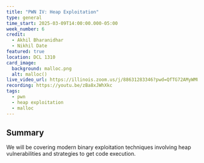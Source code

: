 ```yaml
---
title: "PWN IV: Heap Exploitation"
type: general
time_start: 2025-03-09T14:00:00.000-05:00
week_number: 6
credit:
  - Akhil Bharanidhar
  - Nikhil Date
featured: true
location: DCL 1310
card_image:
  background: malloc.png
  alt: malloc()
live_video_url: https://illinois.zoom.us/j/88631283346?pwd=QfTG72AMyWMU0wH74Blu8hIgaflB2U.1
recording: https://youtu.be/zBa8xJWhXkc
tags:
  - pwn
  - heap exploitation
  - malloc
---
```

## Summary

We will be covering modern binary exploitation techniques involving heap vulnerabilities and strategies to get code execution.
